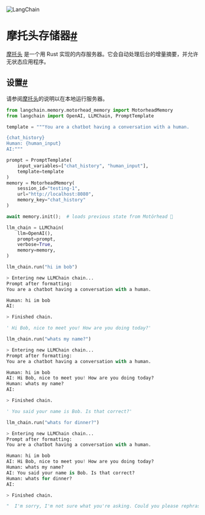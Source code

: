 

<Head>
  <script>
    {
      `(function() {
         var _hmt = _hmt || [];
(function() {
  var hm = document.createElement("script");
  hm.src = "https://hm.baidu.com/hm.js?e60fb290e204e04c5cb6f79b0ac1e697";
  var s = document.getElementsByTagName("script")[0]; 
  s.parentNode.insertBefore(hm, s);
})();
       })();`
    }
  </script>
</Head>

![LangChain](https://pica.zhimg.com/50/v2-56e8bbb52aa271012541c1fe1ceb11a2_r.gif)





摩托头存储器[#](#motorhead-memory "此标题的永久链接")
=======================================

[摩托头](https://github.com/getmetal/motorhead) 是一个用 Rust 实现的内存服务器。它会自动处理后台的增量摘要，并允许无状态应用程序。

设置[#](#setup "此标题的永久链接")
------------------------

请参阅[摩托头](https://github.com/getmetal/motorhead)的说明以在本地运行服务器。

```python
from langchain.memory.motorhead_memory import MotorheadMemory
from langchain import OpenAI, LLMChain, PromptTemplate

template = """You are a chatbot having a conversation with a human.

{chat_history}
Human: {human_input}
AI:"""

prompt = PromptTemplate(
    input_variables=["chat_history", "human_input"], 
    template=template
)
memory = MotorheadMemory(
    session_id="testing-1",
    url="http://localhost:8080",
    memory_key="chat_history"
)

await memory.init();  # loads previous state from Motörhead 🤘

llm_chain = LLMChain(
    llm=OpenAI(), 
    prompt=prompt, 
    verbose=True, 
    memory=memory,
)

```

```python
llm_chain.run("hi im bob")

```

```python
> Entering new LLMChain chain...
Prompt after formatting:
You are a chatbot having a conversation with a human.

Human: hi im bob
AI:

> Finished chain.

```

```python
' Hi Bob, nice to meet you! How are you doing today?'

```

```python
llm_chain.run("whats my name?")

```

```python
> Entering new LLMChain chain...
Prompt after formatting:
You are a chatbot having a conversation with a human.

Human: hi im bob
AI: Hi Bob, nice to meet you! How are you doing today?
Human: whats my name?
AI:

> Finished chain.

```

```python
' You said your name is Bob. Is that correct?'

```

```python
llm_chain.run("whats for dinner?")

```

```python
> Entering new LLMChain chain...
Prompt after formatting:
You are a chatbot having a conversation with a human.

Human: hi im bob
AI: Hi Bob, nice to meet you! How are you doing today?
Human: whats my name?
AI: You said your name is Bob. Is that correct?
Human: whats for dinner?
AI:

> Finished chain.

```

```python
"  I'm sorry, I'm not sure what you're asking. Could you please rephrase your question?"

```

